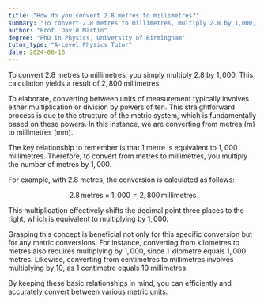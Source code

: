```yaml
---
title: "How do you convert 2.8 metres to millimetres?"
summary: "To convert 2.8 metres to millimetres, multiply 2.8 by 1,000, which equals 2,800 millimetres."
author: "Prof. David Martin"
degree: "PhD in Physics, University of Birmingham"
tutor_type: "A-Level Physics Tutor"
date: 2024-06-16
---
```


To convert $2.8$ metres to millimetres, you simply multiply $2.8$ by $1,000$. This calculation yields a result of $2,800$ millimetres.

To elaborate, converting between units of measurement typically involves either multiplication or division by powers of ten. This straightforward process is due to the structure of the metric system, which is fundamentally based on these powers. In this instance, we are converting from metres (m) to millimetres (mm).

The key relationship to remember is that $1$ metre is equivalent to $1,000$ millimetres. Therefore, to convert from metres to millimetres, you multiply the number of metres by $1,000$.

For example, with $2.8$ metres, the conversion is calculated as follows:

$$
2.8 \, \text{metres} \times 1,000 = 2,800 \, \text{millimetres}
$$

This multiplication effectively shifts the decimal point three places to the right, which is equivalent to multiplying by $1,000$.

Grasping this concept is beneficial not only for this specific conversion but for any metric conversions. For instance, converting from kilometres to metres also requires multiplying by $1,000$, since $1$ kilometre equals $1,000$ metres. Likewise, converting from centimetres to millimetres involves multiplying by $10$, as $1$ centimetre equals $10$ millimetres.

By keeping these basic relationships in mind, you can efficiently and accurately convert between various metric units.
    